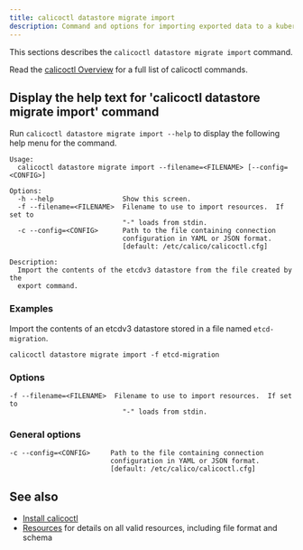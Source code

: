```yaml
---
title: calicoctl datastore migrate import
description: Command and options for importing exported data to a kubernetes datastore.
---
```


This sections describes the `calicoctl datastore migrate import` command.

Read the [calicoctl Overview](../../overview.mdx)
for a full list of calicoctl commands.

## Display the help text for 'calicoctl datastore migrate import' command

Run `calicoctl datastore migrate import --help` to display the following help menu for the
command.

```
Usage:
  calicoctl datastore migrate import --filename=<FILENAME> [--config=<CONFIG>]

Options:
  -h --help                 Show this screen.
  -f --filename=<FILENAME>  Filename to use to import resources.  If set to
                            "-" loads from stdin.
  -c --config=<CONFIG>      Path to the file containing connection
                            configuration in YAML or JSON format.
                            [default: /etc/calico/calicoctl.cfg]

Description:
  Import the contents of the etcdv3 datastore from the file created by the
  export command.
```

### Examples

Import the contents of an etcdv3 datastore stored in a file named `etcd-migration`.

```batch
calicoctl datastore migrate import -f etcd-migration
```

### Options

```
-f --filename=<FILENAME>  Filename to use to import resources.  If set to
                            "-" loads from stdin.
```

### General options

```
-c --config=<CONFIG>     Path to the file containing connection
                         configuration in YAML or JSON format.
                         [default: /etc/calico/calicoctl.cfg]
```

## See also

- [Install calicoctl](../../../../operations/calicoctl/install.mdx)
- [Resources](../../../resources/overview.mdx) for details on all valid resources, including file format
  and schema
